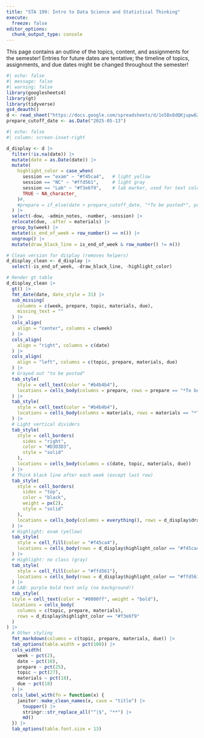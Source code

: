```yaml
---
title: "STA 199: Intro to Data Science and Statistical Thinking"
execute: 
  freeze: false
editor_options: 
  chunk_output_type: console
---
```


This page contains an outline of the topics, content, and assignments for the semester!
Entries for future dates are tentative; the timeline of topics, assignments, and due dates might be changed throughout the semester!

```r
#| echo: false
#| message: false
#| warning: false
library(googlesheets4)
library(gt)
library(tidyverse)
gs4_deauth()
d <- read_sheet("https://docs.google.com/spreadsheets/d/1o5Bx8dQKjupw62WxY2nTNUoi0PhNwaShZa7S7bZFD2c/edit?usp=sharing", sheet = "Schedule")
prepare_cutoff_date <- as.Date("2025-05-13")
```

```r
#| echo: false
#| column: screen-inset-right

d_display <- d |>
  filter(!is.na(date)) |>
  mutate(date = as.Date(date)) |>
  mutate(
    highlight_color = case_when(
      session == "exam" ~ "#f45ca4",   # light yellow
      session == "NC" ~ "#ffd561",     # light gray
      session == "Lab" ~ "#f3e6f9",    # lab marker, used for text color only
      TRUE ~ NA_character_
    )#,
    #prepare = if_else(date > prepare_cutoff_date, "*To be posted*", prepare)
  ) |>
  select(-dow, -admin_notes, -number, -session) |>
  relocate(due, .after = materials) |>
  group_by(week) |>
  mutate(is_end_of_week = row_number() == n()) |>
  ungroup() |>
  mutate(draw_black_line = is_end_of_week & row_number() != n())

# Clean version for display (removes helpers)
d_display_clean <- d_display |>
  select(-is_end_of_week, -draw_black_line, -highlight_color)

# Render gt table
d_display_clean |>
  gt() |>
  fmt_date(date, date_style = 31) |>
  sub_missing(
    columns = c(week, prepare, topic, materials, due),
    missing_text = ""
  ) |>
  cols_align(
    align = "center", columns = c(week)
  ) |>
  cols_align(
    align = "right", columns = c(date)
  ) |>
  cols_align(
    align = "left", columns = c(topic, prepare, materials, due)
  ) |>
  # Grayed out "to be posted"
  tab_style(
    style = cell_text(color = "#b4b4b4"),
    locations = cells_body(columns = prepare, rows = prepare == "*To be posted*")
  ) |>
  tab_style(
    style = cell_text(color = "#b4b4b4"),
    locations = cells_body(columns = materials, rows = materials == "*To be posted*")
  ) |>
  # Light vertical dividers
  tab_style(
    style = cell_borders(
      sides = "right",
      color = "#D3D3D3",
      style = "solid"
    ),
    locations = cells_body(columns = c(date, topic, materials, due))
  ) |>
  # Thick black line after each week (except last row)
  tab_style(
    style = cell_borders(
      sides = "top",
      color = "black",
      weight = px(2),
      style = "solid"
    ),
    locations = cells_body(columns = everything(), rows = d_display$draw_black_line)
  ) |>
  # Highlight: exam (yellow)
  tab_style(
    style = cell_fill(color = "#f45ca4"),
    locations = cells_body(rows = d_display$highlight_color == "#f45ca4")
  ) |>
  # Highlight: no class (gray)
  tab_style(
    style = cell_fill(color = "#ffd561"),
    locations = cells_body(rows = d_display$highlight_color == "#ffd561")
  ) |>
  # LAB: purple bold text only (no background!)
  tab_style(
  style = cell_text(color = "#8000ff", weight = "bold"),
  locations = cells_body(
    columns = c(topic, prepare, materials),
    rows = d_display$highlight_color == "#f3e6f9"
  )
) |>
  # Other styling
  fmt_markdown(columns = c(topic, prepare, materials, due)) |>
  tab_options(table.width = pct(100)) |>
  cols_width(
    week ~ pct(2),
    date ~ pct(10),
    prepare ~ pct(25),
    topic ~ pct(27),
    materials ~ pct(18),
    due ~ pct(18)
  ) |>
  cols_label_with(fn = function(x) {
    janitor::make_clean_names(x, case = "title") |>
      toupper() |>
      stringr::str_replace_all("^|$", "**") |>
      md()
  }) |>
  tab_options(table.font.size = 13)

```
